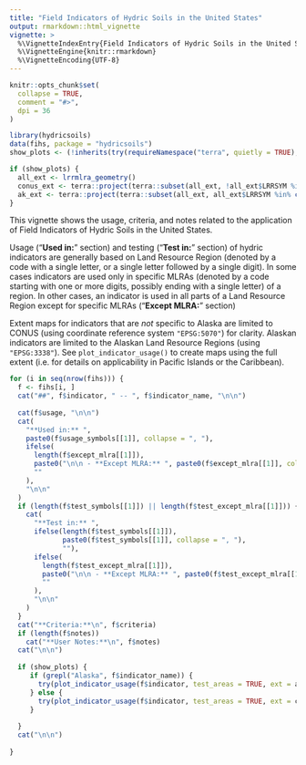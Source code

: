 ```yaml
---
title: "Field Indicators of Hydric Soils in the United States"
output: rmarkdown::html_vignette
vignette: >
  %\VignetteIndexEntry{Field Indicators of Hydric Soils in the United States}
  %\VignetteEngine{knitr::rmarkdown}
  %\VignetteEncoding{UTF-8}
---
```


```r
knitr::opts_chunk$set(
  collapse = TRUE,
  comment = "#>",
  dpi = 36
)
```

```r
library(hydricsoils)
data(fihs, package = "hydricsoils")
show_plots <- (!inherits(try(requireNamespace("terra", quietly = TRUE), silent = TRUE), 'try-error')  && file.exists(file.path(tools::R_user_dir("hydricsoils", "data"), "lrrmlra.gpkg")))

if (show_plots) {
  all_ext <- lrrmlra_geometry()
  conus_ext <- terra::project(terra::subset(all_ext, !all_ext$LRRSYM %in% c("V", "Q", "W1", "W2", "X1", "X2", "Y", "Z")), "EPSG:5070")
  ak_ext <- terra::project(terra::subset(all_ext, all_ext$LRRSYM %in% c("W1", "W2", "X1", "X2", "Y")), "EPSG:3338")
}
```

This vignette shows the usage, criteria, and notes related to the application of Field Indicators of Hydric Soils in the United States.

Usage ("**Used in:**" section) and testing ("**Test in:**" section) of hydric indicators are generally based on Land Resource Region (denoted by a code with a single letter, or a single letter followed by a single digit). In some cases indicators are used only in specific MLRAs (denoted by a code starting with one or more digits, possibly ending with a single letter) of a region. In other cases, an indicator is used in all parts of a Land Resource Region except for specific MLRAs ("**Except MLRA:**" section)

Extent maps for indicators that are _not_ specific to Alaska are limited to CONUS (using coordinate reference system `"EPSG:5070"`) for clarity. Alaskan indicators are limited to the Alaskan Land Resource Regions (using `"EPSG:3338"`). See `plot_indicator_usage()` to create maps using the full extent (i.e. for details on applicability in Pacific Islands or the Caribbean).

```r
for (i in seq(nrow(fihs))) {
  f <- fihs[i, ]
  cat("##", f$indicator, " -- ", f$indicator_name, "\n\n")
  
  cat(f$usage, "\n\n")
  cat(
    "**Used in:** ",
    paste0(f$usage_symbols[[1]], collapse = ", "),
    ifelse(
      length(f$except_mlra[[1]]),
      paste0("\n\n - **Except MLRA:** ", paste0(f$except_mlra[[1]], collapse = ", ")),
      ""
    ),
    "\n\n"
  )
  if (length(f$test_symbols[[1]]) || length(f$test_except_mlra[[1]])) {
    cat(
      "**Test in:** ",
      ifelse(length(f$test_symbols[[1]]),
             paste0(f$test_symbols[[1]], collapse = ", "),
             ""), 
      ifelse(
        length(f$test_except_mlra[[1]]),
        paste0("\n\n - **Except MLRA:** ", paste0(f$test_except_mlra[[1]], collapse = ", ")),
        ""
      ),
      "\n\n"
    )
  }
  cat("**Criteria:**\n", f$criteria)
  if (length(f$notes))
    cat("**User Notes:**\n", f$notes)
  cat("\n\n")
  
  if (show_plots) {
     if (grepl("Alaska", f$indicator_name)) {
       try(plot_indicator_usage(f$indicator, test_areas = TRUE, ext = ak_ext, crs = "EPSG:3338"), silent = FALSE)
     } else {
       try(plot_indicator_usage(f$indicator, test_areas = TRUE, ext = conus_ext, crs = "EPSG:5070"), silent = FALSE)
     }
     
  }
  cat("\n\n")
  
}
```
